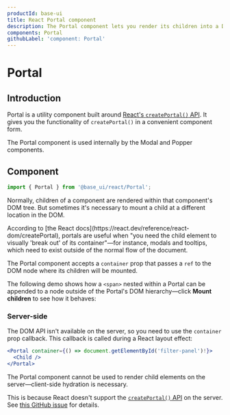 ```yaml
---
productId: base-ui
title: React Portal component
description: The Portal component lets you render its children into a DOM node that exists outside of the Portal's own DOM hierarchy.
components: Portal
githubLabel: 'component: Portal'
---
```


# Portal

<Description />

<ComponentLinkHeader design={false} />

## Introduction

Portal is a utility component built around [React's `createPortal()` API](https://react.dev/reference/react-dom/createPortal).
It gives you the functionality of `createPortal()` in a convenient component form.

The Portal component is used internally by the Modal and Popper components.

## Component

```jsx
import { Portal } from '@base_ui/react/Portal';
```

Normally, children of a component are rendered within that component's DOM tree.
But sometimes it's necessary to mount a child at a different location in the DOM.

<Callout type="info">
  According to [the React docs](https://react.dev/reference/react-dom/createPortal), portals are
  useful when "you need the child element to visually 'break out' of its container"—for instance,
  modals and tooltips, which need to exist outside of the normal flow of the document.
</Callout>

The Portal component accepts a `container` prop that passes a `ref` to the DOM node where its children will be mounted.

The following demo shows how a `<span>` nested within a Portal can be appended to a node outside of the Portal's DOM hierarchy—click **Mount children** to see how it behaves:

<Demo demo="SimplePortal" />

### Server-side

The DOM API isn't available on the server, so you need to use the `container` prop callback.
This callback is called during a React layout effect:

```jsx
<Portal container={() => document.getElementById('filter-panel')!}>
  <Child />
</Portal>
```

<Callout type="error">
The Portal component cannot be used to render child elements on the server—client-side hydration is necessary.

This is because React doesn't support the [`createPortal()` API](https://react.dev/reference/react-dom/createPortal) on the server.
See [this GitHub issue](https://github.com/facebook/react/issues/13097) for details.

</Callout>
